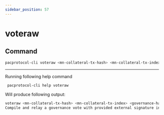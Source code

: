 ```yaml
---
sidebar_position: 57
---
```


# voteraw
## Command

```bash
pacprotocol-cli voteraw <mn-collateral-tx-hash> <mn-collateral-tx-index> <governance-hash> <vote-signal> [yes|no|abstain] <time> <vote-sig>
```





___

Running following help command
```bash
 pacprotocol-cli help voteraw
```
Will produce following output:


```bash
voteraw <mn-collateral-tx-hash> <mn-collateral-tx-index> <governance-hash> <vote-signal> [yes|no|abstain] <time> <vote-sig>
Compile and relay a governance vote with provided external signature instead of signing vote internally

```

